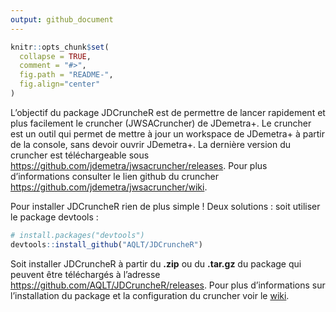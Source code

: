 ```yaml
---
output: github_document
---
```


<!-- README.md is generated from README.Rmd. Please edit that file -->

```r
knitr::opts_chunk$set(
  collapse = TRUE,
  comment = "#>",
  fig.path = "README-",
  fig.align="center"
)
```

L'objectif du package JDCruncheR est de permettre de lancer rapidement et plus facilement le cruncher (JWSACruncher) de JDemetra+. Le cruncher est un outil qui permet de mettre à jour un workspace de JDemetra+ à partir de la console, sans devoir ouvrir JDemetra+. La dernière version du cruncher est téléchargeable sous <https://github.com/jdemetra/jwsacruncher/releases>. Pour plus d'informations consulter le lien github du cruncher <https://github.com/jdemetra/jwsacruncher/wiki>.

Pour installer JDCruncheR rien de plus simple ! Deux solutions :  soit utiliser le package devtools : 
```r
# install.packages("devtools")
devtools::install_github("AQLT/JDCruncheR")
```
Soit installer JDCruncheR à partir du **.zip** ou du **.tar.gz** du package qui peuvent être téléchargés à l'adresse <https://github.com/AQLT/JDCruncheR/releases>. Pour plus d'informations sur l'installation du package et la configuration du cruncher voir le [wiki](https://github.com/AQLT/JDCruncheR/wiki).


